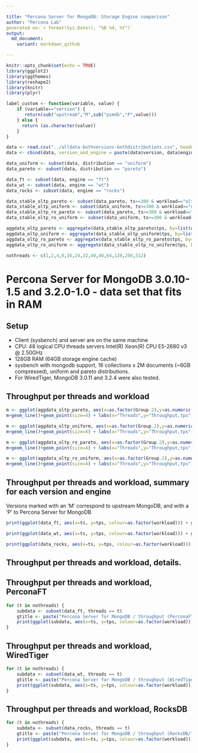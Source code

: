 ```yaml
---

title: "Percona Server for MongoDB: Storage Engine comparison"
author: "Percona Lab"
generated on:`r format(Sys.Date(), "%B %d, %Y")`
output:
  md_document:
    variant: markdown_github

---
```


```r
knitr::opts_chunk$set(echo = TRUE)
library(ggplot2)
library(ggthemes)
library(reshape2)
library(knitr)
library(plyr)

label_custom <- function(variable, value) {
    if (variable=="version") {
       return(sub("upstream","M",sub("psmdb","P",value)))
    } else {
      return (as.character(value))
    }
}

data <- read.csv("../alldata-bothversions-bothdistributions.csv", header=T)
data <- cbind(data, version_and_engine = paste(data$version, data$engine))

data_uniform <- subset(data, distribution == "uniform")
data_pareto <- subset(data, distribution == "pareto")

data_ft <- subset(data, engine == "ft")
data_wt <- subset(data, engine == "wt")
data_rocks <- subset(data, engine == "rocks")

data_stable_oltp_pareto <- subset(data_pareto, ts>=300 & workload=="oltp")
data_stable_oltp_uniform <- subset(data_uniform, ts>=300 & workload=="oltp")
data_stable_oltp_ro_pareto <- subset(data_pareto, ts>=300 & workload=="oltp_ro")
data_stable_oltp_ro_uniform <- subset(data_uniform, ts>=300 & workload=="oltp_ro")

aggdata_oltp_pareto <- aggregate(data_stable_oltp_pareto$tps, by=list(data_stable_oltp_pareto$version_and_engine, data_stable_oltp_pareto$user_provided_threads), FUN=mean, na.rm=TRUE)
aggdata_oltp_uniform <- aggregate(data_stable_oltp_uniform$tps, by=list(data_stable_oltp_uniform$version_and_engine, data_stable_oltp_uniform$user_provided_threads), FUN=mean, na.rm=TRUE)
aggdata_oltp_ro_pareto <- aggregate(data_stable_oltp_ro_pareto$tps, by=list(data_stable_oltp_ro_pareto$version_and_engine, data_stable_oltp_ro_pareto$user_provided_threads), FUN=mean, na.rm=TRUE)
aggdata_oltp_ro_uniform <- aggregate(data_stable_oltp_ro_uniform$tps, by=list(data_stable_oltp_ro_uniform$version_and_engine, data_stable_oltp_ro_uniform$user_provided_threads), FUN=mean, na.rm=TRUE)

nothreads <- c(1,2,4,8,16,24,32,40,48,64,128,256,512)

```
# Percona Server for MongoDB 3.0.10-1.5 and 3.2.0-1.0 - data set that fits in RAM 

## Setup

* Client (sysbench) and server are on the same machine
* CPU: 48 logical CPU threads servers Intel(R) Xeon(R) CPU E5-2680 v3 @ 2.50GHz
* 128GB RAM (64GB storage engine cache)
* sysbench with mongodb support, 16 collections x 2M documents (~6GB compressed), uniform and pareto distributions. 
* For WiredTiger, MongoDB 3.0.11 and 3.2.4 were also tested. 

## Throughput per threads and workload

```r

m <- ggplot(aggdata_oltp_pareto, aes(x=as.factor(Group.2),y=as.numeric(aggdata_oltp_pareto$x),color=as.factor(Group.1),group=Group.1))
m+geom_line()+geom_point(size=4) + labs(x="Threads",y="Throughput,tps",title="sysbench OLTP - Pareto")+scale_color_tableau(name="Engine & Version")+scale_y_continuous(breaks=extended_range_breaks()(rbind(0,data_stable_oltp_pareto$tps)),labels = scales::comma)+theme(axis.text.x  = element_text(angle=45, vjust=0.5))+theme_bw() + theme(panel.grid = element_line(colour="#010101",size=1), panel.background = element_rect(colour="#000000"), plot.background = element_rect(colour="#000000"), strip.background = element_rect(colour="#010101"), text=element_text(size=50), strip.text=element_text(size=60))

m <- ggplot(aggdata_oltp_uniform, aes(x=as.factor(Group.2),y=as.numeric(aggdata_oltp_uniform$x),color=as.factor(Group.1),group=Group.1))
m+geom_line()+geom_point(size=4) + labs(x="Threads",y="Throughput,tps",title="sysbench OLTP - Uniform")+scale_color_tableau(name="Engine & Version")+scale_y_continuous(breaks=extended_range_breaks()(rbind(0,data_stable_oltp_uniform$tps)),labels = scales::comma)+theme(axis.text.x  = element_text(angle=45, vjust=0.5))+theme_bw() + theme(panel.grid = element_line(colour="#010101",size=1), panel.background = element_rect(colour="#000000"), plot.background = element_rect(colour="#000000"), strip.background = element_rect(colour="#010101"), text=element_text(size=50), strip.text=element_text(size=60))

m <- ggplot(aggdata_oltp_ro_pareto, aes(x=as.factor(Group.2),y=as.numeric(aggdata_oltp_ro_pareto$x),color=as.factor(Group.1),group=Group.1))
m+geom_line()+geom_point(size=4) + labs(x="Threads",y="Throughput,tps",title="sysbench OLTP read only - Pareto")+scale_color_tableau(name="Engine & Version")+scale_y_continuous(breaks=extended_range_breaks()(rbind(0,data_stable_oltp_ro_pareto$tps)),labels = scales::comma)+theme(axis.text.x  = element_text(angle=45, vjust=0.5))+theme_bw() + theme(panel.grid = element_line(colour="#010101",size=1), panel.background = element_rect(colour="#000000"), plot.background = element_rect(colour="#000000"), strip.background = element_rect(colour="#010101"), text=element_text(size=50), strip.text=element_text(size=60))

m <- ggplot(aggdata_oltp_ro_uniform, aes(x=as.factor(Group.2),y=as.numeric(aggdata_oltp_ro_uniform$x),color=as.factor(Group.1),group=Group.1))
m+geom_line()+geom_point(size=4) + labs(x="Threads",y="Throughput,tps",title="sysbench OLTP read only - Uniform")+scale_color_tableau(name="Engine & Version")+scale_y_continuous(breaks=extended_range_breaks()(rbind(0,data_stable_oltp_ro_uniform$tps)),labels = scales::comma)+theme(axis.text.x  = element_text(angle=45, vjust=0.5))+theme_bw() + theme(panel.grid = element_line(colour="#010101",size=1), panel.background = element_rect(colour="#000000"), plot.background = element_rect(colour="#000000"), strip.background = element_rect(colour="#010101"), text=element_text(size=50), strip.text=element_text(size=60))
```

## Throughput per threads and workload, summary for each version and engine

Versions marked with an 'M' correspond to upstream MongoDB, and with a 'P' to Percona Server for MongoDB

```r

print(ggplot(data_ft, aes(x=ts, y=tps, colour=as.factor(workload))) + geom_jitter(size=4) + scale_colour_discrete(name = "") + facet_grid(engine + version + distribution ~ user_provided_threads, labeller=label_custom) + xlab("Time in seconds (10 sec interval)") + ylab("Throughput (read/write ops per second)") + ggtitle("Percona Server for MongoDB / throughput per threads (PerconaFT)") + scale_y_continuous(breaks = extended_range_breaks()(rbind(0,data_ft$tps)))  + scale_x_discrete(breaks = c(600)) + expand_limits(x=0, y=0) + theme_bw() + theme(panel.grid = element_line(colour="#010101",size=1), panel.background = element_rect(colour="#000000"), plot.background = element_rect(colour="#000000"), strip.background = element_rect(colour="#010101"), text=element_text(size=50), strip.text=element_text(size=60)))

print(ggplot(data_wt, aes(x=ts, y=tps, colour=as.factor(workload))) + geom_jitter(size=4) + scale_colour_discrete(name = "") + facet_grid(engine + version +distribution ~ user_provided_threads, labeller=label_custom) + xlab("Time in seconds (10 sec interval)") + ylab("Throughput (read/write ops per second)") + ggtitle("Percona Server for MongoDB / throughput per threads (WiredTiger)") + scale_y_continuous(breaks = extended_range_breaks()(rbind(0,data_wt$tps)))  + scale_x_discrete(breaks = c(600)) + expand_limits(x=0, y=0) + theme_bw() + theme(panel.grid = element_line(colour="#010101",size=1), panel.background = element_rect(colour="#000000"), plot.background = element_rect(colour="#000000"), strip.background = element_rect(colour="#010101"), text=element_text(size=50), strip.text=element_text(size=60)))

print(ggplot(data_rocks, aes(x=ts, y=tps, colour=as.factor(workload))) + geom_jitter(size=4) + scale_colour_discrete(name = "") + facet_grid(engine + version +distribution ~ user_provided_threads, labeller=label_custom) + xlab("Time in seconds (10 sec interval)") + ylab("Throughput (read/write ops per second)") + ggtitle("Percona Server for MongoDB / throughput per threads (RocksDB)") + scale_y_continuous(breaks = extended_range_breaks()(rbind(0,data_rocks$tps)))  + scale_x_discrete(breaks = c(600)) + expand_limits(x=0, y=0) + theme_bw() + theme(panel.grid = element_line(colour="#010101",size=1), panel.background = element_rect(colour="#000000"), plot.background = element_rect(colour="#000000"), strip.background = element_rect(colour="#010101"), text=element_text(size=50), strip.text=element_text(size=60)))


```

## Throughput per threads and workload, details. 
## Throughput per threads and workload, PerconaFT

```r

for (t in nothreads) {
    subdata <- subset(data_ft, threads == t)
	gtitle <- paste("Percona Server for MongoDB / throughput (PerconaFT/", t," threads)")
	print(ggplot(subdata, aes(x=ts, y=tps, colour=as.factor(workload))) + geom_jitter() + scale_colour_discrete(name = "") + facet_grid(distribution ~ version_and_engine) + xlab("Time in seconds (10 sec interval)") + ylab("Throughput (read/write ops per second)") + ggtitle(gtitle) + scale_y_continuous(breaks = extended_range_breaks()(rbind(0,subdata$tps)))  + expand_limits(x=0, y=0) + theme_bw() + theme(panel.grid = element_line(colour="#010101",size=1), panel.background = element_rect(colour="#000000"), plot.background = element_rect(colour="#000000"), strip.background = element_rect(colour="#010101"), text=element_text(size=50), strip.text=element_text(size=60)))
}
```

## Throughput per threads and workload, WiredTiger

```r


for (t in nothreads) {
    subdata <- subset(data_wt, threads == t)
	gtitle <- paste("Percona Server for MongoDB / throughput (WiredTiger/", t," threads)")
	print(ggplot(subdata, aes(x=ts, y=tps, colour=as.factor(workload))) + geom_jitter() + scale_colour_discrete(name = "") + facet_grid(distribution ~ version_and_engine) + xlab("Time in seconds (10 sec interval)") + ylab("Throughput (read/write ops per second)") + ggtitle(gtitle) + scale_y_continuous(breaks = extended_range_breaks()(rbind(0,subdata$tps)))  + expand_limits(x=0, y=0) + theme_bw() + theme(panel.grid = element_line(colour="#010101",size=1), panel.background = element_rect(colour="#000000"), plot.background = element_rect(colour="#000000"), strip.background = element_rect(colour="#010101"), text=element_text(size=50), strip.text=element_text(size=60)))
}
```

## Throughput per threads and workload, RocksDB

```r


for (t in nothreads) {
    subdata <- subset(data_rocks, threads == t)
	gtitle <- paste("Percona Server for MongoDB / throughput (RocksDB/", t," threads)")
	print(ggplot(subdata, aes(x=ts, y=tps, colour=as.factor(workload))) + geom_jitter() + scale_colour_discrete(name = "") + facet_grid(distribution ~ version_and_engine) + xlab("Time in seconds (10 sec interval)") + ylab("Throughput (read/write ops per second)") + ggtitle(gtitle) + scale_y_continuous(breaks = extended_range_breaks()(rbind(0,subdata$tps)))  + expand_limits(x=0, y=0) + theme_bw() + theme(panel.grid = element_line(colour="#010101",size=1), panel.background = element_rect(colour="#000000"), plot.background = element_rect(colour="#000000"), strip.background = element_rect(colour="#010101"), text=element_text(size=50), strip.text=element_text(size=60)))
}
```
